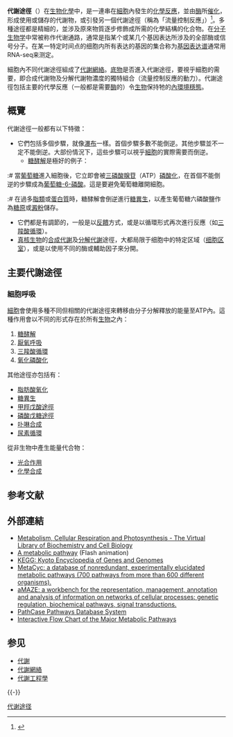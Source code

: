 {{Expand|time=2013-02-19T12:17:39+00:00 }}
{{Biochemistry sidebar}}

'''代謝途徑'''（{{lang-en|'''metabolic pathway'''}}）在[[生物化學|生物化學]]中，是一連串在[[細胞|細胞]]內發生的[[化學反應|化學反應]]，並由[[酶|酶]]所[[催化|催化]]，形成使用或儲存的代謝物，或引發另一個代謝途徑（稱為「流量控制反應」）<ref>{{cite book|last1=Cox|first1=David L. Nelson, Michael M.|title=Lehninger principles of biochemistry|url=https://archive.org/details/lehningerprincip00lehn_596|date=2008|publisher=W.H. Freeman|location=New York|isbn=978-0-7167-7108-1|pages=[https://archive.org/details/lehningerprincip00lehn_596/page/26 26]|edition=5th}}</ref>。多種途徑都是精細的，並涉及原來物質逐步修飾成所需的化學結構的化合物。在[[分子生物学|分子生物学]]中常被称作代谢通路，通常是指某个或某几个基因表达所涉及的全部酶或信号分子。在某一特定时间点的细胞内所有表达的基因的集合称为[[基因表达谱|基因表达谱]]通常用RNA-seq来测定。

細胞內不同代謝途徑組成了[[代謝網絡|代謝網絡]]。[[底物|底物]]是否進入代謝途徑，要視乎細胞的需要，即合成代謝物及分解代謝物濃度的獨特組合（流量控制反應的動力）。代謝途徑包括主要的代學反應（一般都是需要[[酶|酶]]的）令[[生物|生物]]保持牠的[[內環境|內環境]][[穩態|穩態]]。

== 概覽 ==
代謝途徑一般都有以下特徵：
* 它們包括多個步驟，就像[[瀑布|瀑布]]一樣。首個步驟多數不能倒逆。其他步驟並不一定不能倒逆。大部份情況下，這些步驟可以視乎[[細胞|細胞]]的實際需要而倒逆。
** [[糖酵解|糖酵解]]是極好的例子：
:# 當[[葡萄糖|葡萄糖]]進入細胞後，它立即會被[[三磷酸腺苷|三磷酸腺苷]]（ATP）[[磷酸化|磷酸化]]，在首個不能倒逆的步驟成為[[葡萄糖-6-磷酸|葡萄糖-6-磷酸]]。這是要避免葡萄糖離開細胞。
:# 在過多[[脂類|脂類]]或[[蛋白質|蛋白質]]時，糖酵解會倒逆進行[[糖異生|糖異生]]，以產生葡萄糖六磷酸鹽作為[[糖原|糖原]]或[[澱粉|澱粉]]儲存。
* 它們都是有調節的，一般是以[[反饋|反饋]]方式，或是以循環形式再次進行反應（如[[三羧酸循環|三羧酸循環]]）。
* [[真核生物|真核生物]]的[[合成代謝|合成代謝]]及[[分解代謝|分解代謝]]途徑，大都局限于细胞中的特定区域（[[细胞区室|细胞区室]]），或是以使用不同的酶或輔助因子來分開。

== 主要代謝途徑 ==
{{代谢途径}}

=== 細胞呼吸 ===
{{Main|細胞呼吸}}

[[細胞|細胞]]會使用多種不同但相關的代謝途徑來轉移由分子分解釋放的能量至ATP內。這種作用會以不同的形式存在於所有[[生物|生物]]之內：
# [[糖酵解|糖酵解]]
# [[厭氧呼吸|厭氧呼吸]]
# [[三羧酸循環|三羧酸循環]]
# [[氧化磷酸化|氧化磷酸化]]

其他途徑亦包括有：
* [[脂肪酸氧化|脂肪酸氧化]]
* [[糖異生|糖異生]]
* [[甲羥戊酸途徑|甲羥戊酸途徑]]
* [[磷酸戊糖途徑|磷酸戊糖途徑]]
* [[卟啉|卟啉合成]]
* [[尿素循環|尿素循環]]

從非生物中產生能量代合物：
* [[光合作用|光合作用]]
* [[化學合成|化學合成]]

== 参考文献 ==
{{Reflist}}

== 外部連結 ==
{{Commons category|Metabolic pathways}}
* [https://web.archive.org/web/20050316052050/http://www.biochemweb.org/metabolism.shtml Metabolism, Cellular Respiration and Photosynthesis - The Virtual Library of Biochemistry and Cell Biology]
* [http://www.maxanim.com/biochemistry/Metabolic%20Pathway/Metabolic%20Pathway.htm A metabolic pathway]{{Wayback|url=http://www.maxanim.com/biochemistry/Metabolic%20Pathway/Metabolic%20Pathway.htm |date=20191229151257 }} (Flash animation)
* [http://www.genome.jp/kegg/ KEGG: Kyoto Encyclopedia of Genes and Genomes]{{Wayback|url=http://www.genome.jp/kegg/ |date=20090506185110 }}
* [http://metacyc.org/ MetaCyc: a database of nonredundant, experimentally elucidated metabolic pathways (700 pathways from more than 600 different organisms).]{{Wayback|url=http://metacyc.org/ |date=20201111215227 }}
* [http://www.amaze.ulb.ac.be/ aMAZE: a workbench for the representation, management, annotation and analysis of information on networks of cellular processes: genetic regulation, biochemical pathways, signal transductions.]{{Wayback|url=http://www.amaze.ulb.ac.be/ |date=20081003222256 }}
* [https://archive.is/20121212203703/http://nashua.cwru.edu/PathwaysWeb/ PathCase Pathways Database System]
* [https://web.archive.org/web/20060218034732/http://www2.ufp.pt/~pedros/bq/integration.htm Interactive Flow Chart of the Major Metabolic Pathways]

== 参见 ==
{{portal|新陈代谢}}
* [[代謝|代謝]]
* [[代謝網絡|代謝網絡]]
* [[代謝工程學|代謝工程學]]

{{-}}
{{Metabolism}}

[[Category:代谢途径|]]